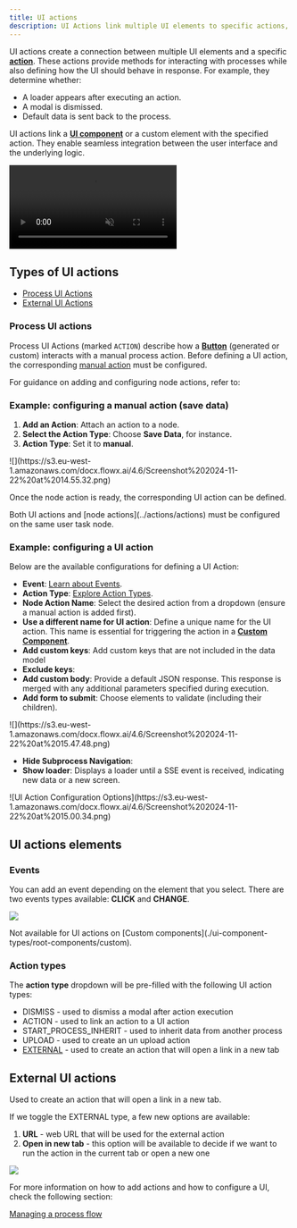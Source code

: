 ```yaml
---
title: UI actions
description: UI Actions link multiple UI elements to specific actions, defining how the interface responds. They determine behaviors such as displaying loaders, dismissing modals, or sending default data back to the process, enhancing the interaction between UI components and underlying logic.
---
```


UI actions create a connection between multiple UI elements and a specific [**action**](../actions/actions). These actions provide methods for interacting with processes while also defining how the UI should behave in response. For example, they determine whether:

- A loader appears after executing an action.
- A modal is dismissed.
- Default data is sent back to the process.


UI actions link a [**UI component**](./ui-component-types/root-components/custom) or a custom element with the specified action. They enable seamless integration between the user interface and the underlying logic.

<Frame>
<video
  autoPlay
  muted
  loop
  src="https://s3.eu-west-1.amazonaws.com/docx.flowx.ai/4.6/ui-actions.mp4"
></video>
</Frame>


## Types of UI actions

- [Process UI Actions](#process-ui-actions)
- [External UI Actions](#external-ui-actions)

### Process UI actions

Process UI Actions (marked `ACTION`) describe how a [**Button**](../ui-designer/ui-component-types/buttons) (generated or custom) interacts with a manual process action. Before defining a UI action, the corresponding [manual action](../actions/actions) must be configured.

For guidance on adding and configuring node actions, refer to:

<Card title="Adding an action to a node" href="../../flowx-designer/managing-a-process-flow/adding-an-action-to-a-node" icon ="file">
</Card>

### Example: configuring a manual action (save data)


1. **Add an Action**: Attach an action to a node.  
2. **Select the Action Type**: Choose **Save Data**, for instance.  
3. **Action Type**: Set it to **manual**.  

<Frame>
![](https://s3.eu-west-1.amazonaws.com/docx.flowx.ai/4.6/Screenshot%202024-11-22%20at%2014.55.32.png)
</Frame>

Once the node action is ready, the corresponding UI action can be defined.

<Check>
Both UI actions and [node actions](../actions/actions) must be configured on the same user task node.
</Check>

### Example: configuring a UI action


Below are the available configurations for defining a UI Action:

- **Event**: [Learn about Events](#events).  
- **Action Type**: [Explore Action Types](#action-types).  
- **Node Action Name**: Select the desired action from a dropdown (ensure a manual action is added first).  
- **Use a different name for UI action**: Define a unique name for the UI action. This name is essential for triggering the action in a [**Custom Component**](./ui-component-types/root-components/custom).  
- **Add custom keys**: Add custom keys that are not included in the data model
- **Exclude keys**:
- **Add custom body**: Provide a default JSON response. This response is merged with any additional parameters specified during execution.  
- **Add form to submit**: Choose elements to validate (including their children).  

<Frame>
![](https://s3.eu-west-1.amazonaws.com/docx.flowx.ai/4.6/Screenshot%202024-11-22%20at%2015.47.48.png)
</Frame>

- **Hide Subprocess Navigation**: 
- **Show loader**: Displays a loader until a SSE event is received, indicating new data or a new screen.

<Frame>
![UI Action Configuration Options](https://s3.eu-west-1.amazonaws.com/docx.flowx.ai/4.6/Screenshot%202024-11-22%20at%2015.00.34.png)
</Frame>


## UI actions elements

### Events

You can add an event depending on the element that you select. There are two events types available: **CLICK** and **CHANGE**.

![](https://s3.eu-west-1.amazonaws.com/docx.flowx.ai/building-blocks/ui-designer/ui_action_events.gif)

<Info>
Not available for UI actions on [Custom components](./ui-component-types/root-components/custom).
</Info>

### Action types

The **action type** dropdown will be pre-filled with the following UI action types:

* DISMISS - used to dismiss a modal after action execution
* ACTION - used to link an action to a UI action
* START_PROCESS_INHERIT - used to inherit data from another process
* UPLOAD - used to create an un upload action
* [EXTERNAL](./ui-actions#external-ui-actions) - used to create an action that will open a link in a new tab

## External UI actions

Used to create an action that will open a link in a new tab.

If we toggle the EXTERNAL type, a few new options are available:

1. **URL** - web URL that will be used for the external action
2. **Open in new tab** - this option will be available to decide if we want to run the action in the current tab or open a new one

<Frame>

![](https://s3.eu-west-1.amazonaws.com/docx.flowx.ai/building-blocks/ui-designer/ui_action_external.png)

</Frame>

For more information on how to add actions and how to configure a UI, check the following section:

[Managing a process flow](../../flowx-designer/managing-a-process-flow)
